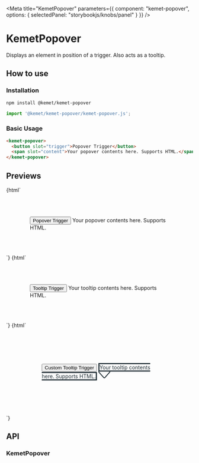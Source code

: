 

<Meta
  title="KemetPopover"
  parameters={{
    component: "kemet-popover",
    options: { selectedPanel: "storybookjs/knobs/panel" }
  }}
/>

# KemetPopover

Displays an element in position of a trigger. Also acts as a tooltip.


## How to use

### Installation

```bash
npm install @kemet/kemet-popover
```

```js
import '@kemet/kemet-popover/kemet-popover.js';
```

### Basic Usage
```html
<kemet-popover>
  <button slot="trigger">Popover Trigger</button>
  <span slot="content">Your popover contents here. Supports HTML.</span>
</kemet-popover>
```


## Previews

<Preview withToolbar>
  <Story name="Popover">
    {html`
      <div style="padding:4rem">
        <kemet-popover effect="fade" position="right" style="--kemet-popover-width:200%">
          <button slot="trigger">Popover Trigger</button>
          <span slot="content">Your popover contents here. Supports HTML.</span>
        </kemet-popover>
      </div>
    `}
  </Story>
</Preview>

<Preview withToolbar>
  <Story name="Tooltip">
    {html`
      <div style="padding:4rem">
        <kemet-popover tooltip effect="slide" style="--kemet-popover-width:200%; --kemet-popover-gap:1rem;">
          <button slot="trigger">Tooltip Trigger</button>
          <span slot="content">Your tooltip contents here. Supports HTML.</span>
        </kemet-popover>
      </div>
    `}
  </Story>
</Preview>

<Preview withToolbar>
  <Story name="Custom Tooltip">
    {html`
      <style>
        [custom-tooltip] {
          --kemet-popover-width: 200%;
          --kemet-popover-gap: 1rem;
        }
        [custom-tooltip] [slot="content"] {
          color: rgba(36,49,56,1);
          background-color: #fafafa;
          border: 3px solid rgba(36,49,56,1);
        }
        [custom-tooltip][position="top"] svg,
        [custom-tooltip][position="bottom"] svg,
        [custom-tooltip][position="left"] svg,
        [custom-tooltip][position="right"] svg {
          position: relative;
        }
        [custom-tooltip][position="top"] svg {
          top: -3px;
        }
        [custom-tooltip][position="right"] svg {
          right: -10px;
          transform: rotate(90deg);
        }
        [custom-tooltip][position="bottom"] svg {
          top: 3px;
          transform: rotate(180deg);
        }
        [custom-tooltip][position="left"] svg {
          transform: rotate(270deg);
          right: 10px;
        }
      </style>
      <div style="padding:6rem">
        <kemet-popover custom-tooltip effect="sign">
          <button slot="trigger">Custom Tooltip Trigger</button>
          <span slot="content">Your tooltip contents here. Supports HTML.</span>
          <span slot="custom-tooltip">
            <svg width="32" height="18" viewBox="0 0 1366.99 767.67">
              <polyline points="0.74 0.67 685.25 766.17 1366.24 0.67" style="fill:#fafafa; stroke:rgba(36,49,56,1); stroke-width:100px"/>
            </svg>
          </span>
        </kemet-popover>
      </div>
    `}
  </Story>
</Preview>


## API

### KemetPopover
<Props of="kemet-popover" />
